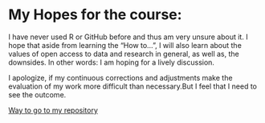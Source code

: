 # My Hopes for the course:
I have never used R or GitHub before and thus am very unsure about it. I hope that aside from learning the "How to...", I will also learn about the values of open access to data and research in general, as well as, the downsides. In other words: I am hoping for a lively discussion.  

I apologize, if my continuous corrections and adjustments make the evaluation of my work more difficult than necessary.But I feel that I need to see the outcome.

[Way to go to my repository](https://github.com/JoaWe/IODS-project)
